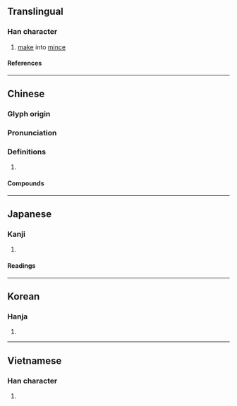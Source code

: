 {{character info}}
==Translingual==

===Han character===
{{Han char|rn=18|rad=刀|as=19|sn=21|four=02200|canj=IYLN|ids=⿰靡刂}}

# [[make]] into [[mince]]

====References====
{{Han ref|kx=0145.440|dkj=02281|dj=0327.260|hdz=10363.080|uh=5298}}

----

==Chinese==
{{zh-forms}}

===Glyph origin===
{{Han etym}}

===Pronunciation===
{{zh-pron
|m=mó
|c=mo4
|mc=y
|oc=y
|cat=v
}}

===Definitions===
{{zh-hanzi}}

# {{rfdef|zh}}

====Compounds====
{{zh-der|劘滅|沙劘}}

----

==Japanese==

===Kanji===
{{ja-kanji|grade=|rs=刀19}}

# {{rfdef|ja|sort=刀19}}

====Readings====
{{ja-readings
|on=ば, ま, び, み
|kun=けずる, する, わける
}}

----

==Korean==

===Hanja===
{{ko-hanja|마}}

# {{rfdef|ko|sort=刀19}}

----

==Vietnamese==

===Han character===
{{vi-readings|reading=mi|rs=刀19}}

# {{rfdef|vi|sort=刀19}}